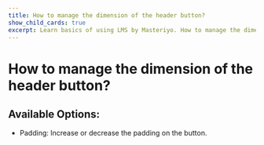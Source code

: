 ---
title: How to manage the dimension of the header button?
show_child_cards: true
excerpt: Learn basics of using LMS by Masteriyo. How to manage the dimension of the header button.
---

# How to manage the dimension of the header button?

## Available Options:

- Padding: Increase or decrease the padding on the button.

